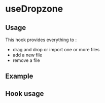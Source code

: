 
<Meta of={useDropzoneStories} />

# useDropzone

## Usage

This hook provides everything to :

- drag and drop or import one or more files
- add a new file
- remove a file

## Example

<Canvas of={useDropzoneStories.Example} />

## Hook usage

```jsx
const {
  inputRef,
  handleOnChange,
  handleDragLeave,
  handleDragging,
  handleDrop,
} = useDropzone();

<div
  className="drop-zone"
  onDragEnter={handleDragging}
  onDragOver={handleDragging}
  onDragLeave={handleDragLeave}
  onDrop={handleDrop}
>
  <button onClick={() => inputRef?.current?.click()}>Parcourir</button>
  <div className="drop-wrapper">
    <span>
      Glissez-déposez un fichier depuis votre appareil ou cliquez sur parcourir
    </span>
  </div>
  <input
    ref={inputRef}
    type="file"
    name="attachement-input"
    id="attachement-input"
    onChange={handleOnChange}
    hidden
  />
</div>;
```
